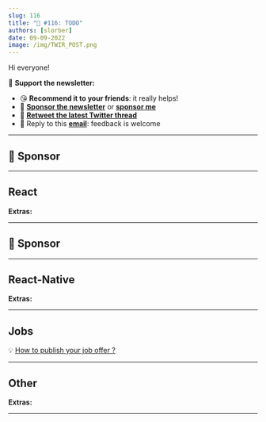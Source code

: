 ```yaml
---
slug: 116
title: "📨 #116: TODO"
authors: [slorber]
date: 09-09-2022
image: /img/TWIR_POST.png
---
```


Hi everyone!

<!-- intro TODO -->

<!-- truncate -->

🙏 **Support the newsletter:**

- 😘 **Recommend it to your friends**: it really helps!
- 💸 [**Sponsor the newsletter**](https://thisweekinreact.com/sponsor) or [**sponsor me**](https://github.com/sponsors/slorber)
- 🧵 [**Retweet the latest Twitter thread**](https://slo.im/thread)
- 📨 Reply to this [**email**](mailto:sebastien@thisweekinreact.com): feedback is welcome

<SubscribeFormEmbed />

---

## 💸 Sponsor

---

## React

**Extras:**

---

## 💸 Sponsor

---

## React-Native

**Extras:**

<SubscribeFormEmbed />

---

## Jobs

💡 [How to publish your job offer ?](https://thisweekinreact.com/sponsor)

---

## Other

**Extras:**

---

<!-- meme TODO -->
